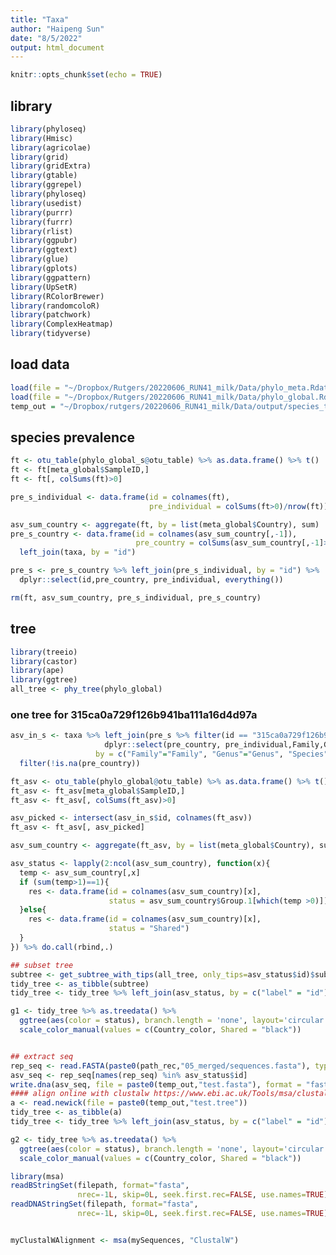 ```yaml
---
title: "Taxa"
author: "Haipeng Sun"
date: "8/5/2022"
output: html_document
---
```


```r
knitr::opts_chunk$set(echo = TRUE)
```

## library
```r
library(phyloseq)
library(Hmisc)
library(agricolae)
library(grid)
library(gridExtra)
library(gtable)
library(ggrepel)
library(phyloseq)
library(usedist)
library(purrr)
library(furrr)
library(rlist)
library(ggpubr)
library(ggtext)
library(glue)
library(gplots)
library(ggpattern)
library(UpSetR)
library(RColorBrewer)
library(randomcoloR)
library(patchwork)
library(ComplexHeatmap)
library(tidyverse)
```

## load data
```r
load(file = "~/Dropbox/Rutgers/20220606_RUN41_milk/Data/phylo_meta.Rdata")
load(file = "~/Dropbox/Rutgers/20220606_RUN41_milk/Data/phylo_global.Rdata")
temp_out = "~/Dropbox/rutgers/20220606_RUN41_milk/Data/output/species_tree/"
```


## species prevalence 
```r
ft <- otu_table(phylo_global_s@otu_table) %>% as.data.frame() %>% t()
ft <- ft[meta_global$SampleID,]
ft <- ft[, colSums(ft)>0]

pre_s_individual <- data.frame(id = colnames(ft),
                               pre_individual = colSums(ft>0)/nrow(ft))

asv_sum_country <- aggregate(ft, by = list(meta_global$Country), sum)
pre_s_country <- data.frame(id = colnames(asv_sum_country[,-1]),
                            pre_country = colSums(asv_sum_country[,-1]>0)/nrow(asv_sum_country)) %>% 
  left_join(taxa, by = "id")

pre_s <- pre_s_country %>% left_join(pre_s_individual, by = "id") %>% 
  dplyr::select(id,pre_country, pre_individual, everything())

rm(ft, asv_sum_country, pre_s_individual, pre_s_country)
```

## tree 
```r
library(treeio)
library(castor)
library(ape)
library(ggtree)
all_tree <- phy_tree(phylo_global)
```

### one tree for 315ca0a729f126b941ba111a16d4d97a
```r
asv_in_s <- taxa %>% left_join(pre_s %>% filter(id == "315ca0a729f126b941ba111a16d4d97a") %>% 
                     dplyr::select(pre_country, pre_individual,Family,Genus, Species ), 
                   by = c("Family"="Family", "Genus"="Genus", "Species"="Species")) %>% 
  filter(!is.na(pre_country))

ft_asv <- otu_table(phylo_global@otu_table) %>% as.data.frame() %>% t()
ft_asv <- ft_asv[meta_global$SampleID,]
ft_asv <- ft_asv[, colSums(ft_asv)>0]

asv_picked <- intersect(asv_in_s$id, colnames(ft_asv))
ft_asv <- ft_asv[, asv_picked]

asv_sum_country <- aggregate(ft_asv, by = list(meta_global$Country), sum)

asv_status <- lapply(2:ncol(asv_sum_country), function(x){
  temp <- asv_sum_country[,x]
  if (sum(temp>1)==1){
    res <- data.frame(id = colnames(asv_sum_country)[x], 
                      status = asv_sum_country$Group.1[which(temp >0)])
  }else{
    res <- data.frame(id = colnames(asv_sum_country)[x], 
                      status = "Shared")
  }
}) %>% do.call(rbind,.)

## subset tree
subtree <- get_subtree_with_tips(all_tree, only_tips=asv_status$id)$subtree
tidy_tree <- as_tibble(subtree) 
tidy_tree <- tidy_tree %>% left_join(asv_status, by = c("label" = "id"))

g1 <- tidy_tree %>% as.treedata() %>% 
  ggtree(aes(color = status), branch.length = 'none', layout='circular') +
  scale_color_manual(values = c(Country_color, Shared = "black")) 


## extract seq
rep_seq <- read.FASTA(paste0(path_rec,"05_merged/sequences.fasta"), type = "DNA")
asv_seq <- rep_seq[names(rep_seq) %in% asv_status$id]
write.dna(asv_seq, file = paste0(temp_out,"test.fasta"), format = "fasta")
#### align online with clustalw https://www.ebi.ac.uk/Tools/msa/clustalo/
a <- read.newick(file = paste0(temp_out,"test.tree"))
tidy_tree <- as_tibble(a) 
tidy_tree <- tidy_tree %>% left_join(asv_status, by = c("label" = "id"))

g2 <- tidy_tree %>% as.treedata() %>% 
  ggtree(aes(color = status), branch.length = 'none', layout='circular') +
  scale_color_manual(values = c(Country_color, Shared = "black")) 


```


```r
library(msa)
readBStringSet(filepath, format="fasta",
               nrec=-1L, skip=0L, seek.first.rec=FALSE, use.names=TRUE)
readDNAStringSet(filepath, format="fasta",
               nrec=-1L, skip=0L, seek.first.rec=FALSE, use.names=TRUE)


myClustalWAlignment <- msa(mySequences, "ClustalW")





```







